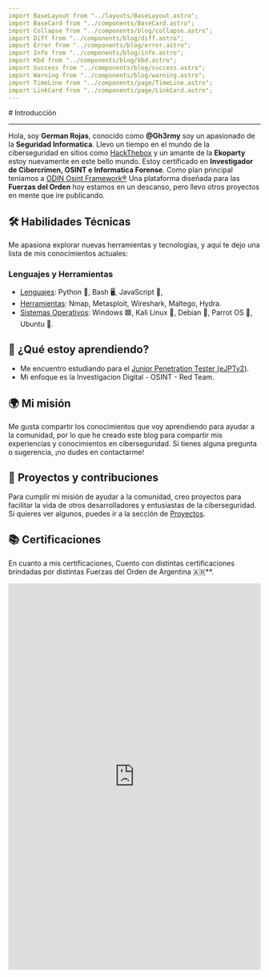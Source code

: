 ```yaml
---
import BaseLayout from "../layouts/BaseLayout.astro";
import BaseCard from "../components/BaseCard.astro";
import Collapse from "../components/blog/collapse.astro";
import Diff from "../components/blog/diff.astro";
import Error from "../components/blog/error.astro";
import Info from "../components/blog/info.astro";
import Kbd from "../components/blog/kbd.astro";
import Success from "../components/blog/success.astro";
import Warning from "../components/blog/warning.astro";
import TimeLine from "../components/page/TimeLine.astro";
import LinkCard from "../components/page/LinkCard.astro";
---
```


<BaseLayout title="Home">
# Introducción

---
Hola, soy **German Rojas**, conocido como **@Gh3rmy** soy un apasionado de la **Seguridad Informatica**. Llevo un tiempo en el mundo de la ciberseguridad en sitios como [HackThebox](https://app.hackthebox.com/profile/72984) y un amante de la **Ekoparty** estoy nuevamente en este bello mundo. Estoy certificado en **Investigador de Cibercrimen, OSINT e Informatica Forense**. Como plan principal teniamos a [ODIN Osint Framework®](https://github.com/Gh3rmy/ODIN-OSINT-Framework) Una plataforma diseñada para las **Fuerzas del Orden** hoy estamos en un descanso, pero llevo otros proyectos en mente que ire publicando.


## 🛠 **Habilidades Técnicas**

Me apasiona explorar nuevas herramientas y tecnologías, y aquí te dejo una lista de mis conocimientos actuales:

### **Lenguajes y Herramientas**

- <ins>Lenguajes</ins>: Python 🐍, Bash 🖥️, JavaScript 💛,
- <ins>Herramientas</ins>: Nmap, Metasploit, Wireshark, Maltego, Hydra.
- <ins>Sistemas Operativos</ins>: Windows 🟦, Kali Linux 🐧, Debian 🐧, Parrot OS 🐧, Ubuntu 🐧.


## 🌱 **¿Qué estoy aprendiendo?**

- Me encuentro estudiando para el [Junior Penetration Tester (eJPTv2)](https://security.ine.com/certifications/ejpt-certification/).
- Mi enfoque es la Investigacion Digital - OSINT - Red Team.

## 🌍 **Mi misión**

Me gusta compartir los conocimientos que voy aprendiendo para ayudar a la comunidad, por lo que he creado este blog para compartir mis experiencias y conocimientos en ciberseguridad. Si tienes alguna pregunta o sugerencia, ¡no dudes en contactarme!

## 🎯 **Proyectos y contribuciones**

Para cumplir mi misión de ayudar a la comunidad, creo proyectos para facilitar la vida de otros desarrolladores y entusiastas de la ciberseguridad. Si quieres ver algunos, puedes ir a la sección de [Proyectos](/project).

## 📚 **Certificaciones**

En cuanto a mis certificaciones, Cuento con distintas certificaciones brindadas por distintas Fuerzas del Orden de Argentina 🇦🇷**. 

<iframe src="https://www.linkedin.com/embed/feed/update/urn:li:share:7237534628952109056" height="772" width="504" frameborder="0" allowfullscreen="" title="Publicación integrada"></iframe>

  </BaseCard>
</BaseLayout>
